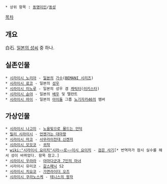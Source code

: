  * 상위 항목 : [[동명이인]]/[[동성]]

[[목차]]
== 개요 ==
白石. [[일본의 성씨]] 중 하나.
== 실존인물 ==
 * [[시라이시 노리아]] - [[일본]]의 [[가수]]([[BEMANI 시리즈]])
 * [[시라이시 료코]] - 일본의 [[성우]]
 * [[시라이시 미노루]] - 일본의 성우 겸 [[캐릭터]]([[러키스타]])
 * [[시라이시 슌야]] - 일본의 [[배우]] 및 탤런트
 * [[시라이시 마이]] - 일본의 [[아이돌]] 그룹 [[노기자카46]]의 멤버
== 가상인물 ==
 * [[시라이시 나고미]] - [[노을빛으로 물드는 언덕]]
 * [[릴리 시라이시]] - [[언젠가는 대마왕]]
 * [[시라이시 마코]] - [[사무라이전대 신켄저]]
 * [[시라이시 모모코]] - [[귀작]]
 * [[wiki:"시라이시 요이치"시라~~로~~이시 요이치]] - [[검은 사기]][* 번역자가 잠시 실수를 해서 성이 바뀌었다. 항목 참고.]
 * [[시라이시 우라라]] - [[야마다군과 7인의 마녀]]
 * 시라이시 유미코 - [[갈스패닉]] S2
 * [[시라이시 치요코]] - [[가면라이더 오즈]]
 * [[시라이시 쿠라노스케]] - [[테니스의 왕자]]
